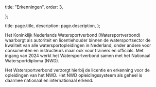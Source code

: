   title: "Erkenningen",
  order: 3,

};

  title: page.title,
  description: page.description,
};

Het Koninklijk Nederlands Watersportverbond (Watersportverbond) waarborgt als
autoriteit en licentiehouder binnen de watersportsector de kwaliteit van alle
watersportopleidingen in Nederland, onder andere voor consumenten en
instructeurs maar ook voor trainers en officials. Met ingang van 2024 werkt het
Watersportverbond samen met het Nationaal Watersportdiploma (NWD).

Het Watersportverbond verzorgt hierbij de licentie en erkenning voor de
opleidingen van het NWD. Het NWD opleidingssysteem als geheel is daarmee
nationaal en internationaal erkend.

